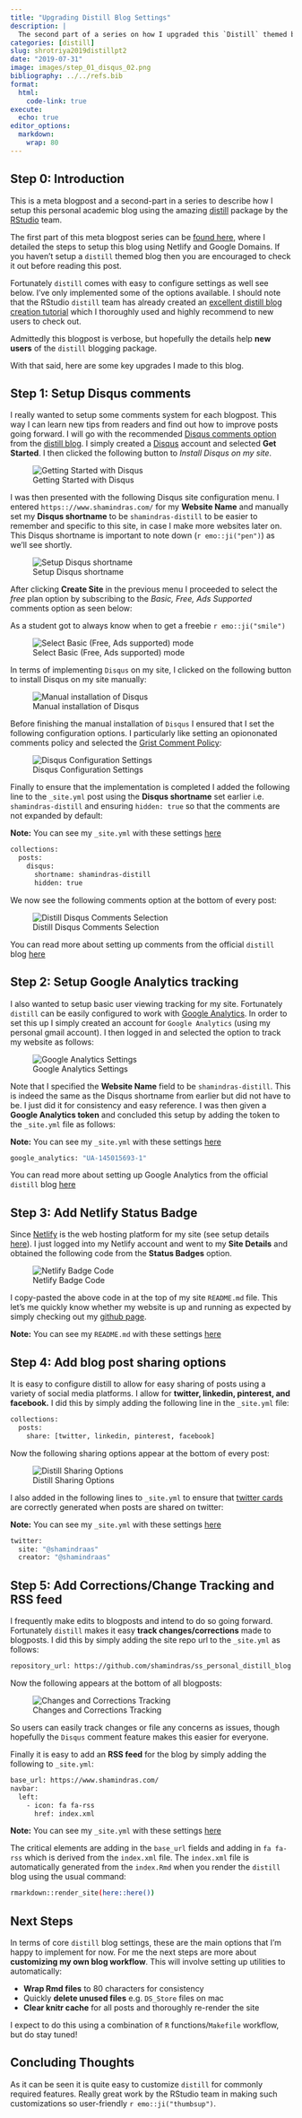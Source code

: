 ```yaml
---
title: "Upgrading Distill Blog Settings"
description: |
  The second part of a series on how I upgraded this `Distill` themed blog
categories: [distill]
slug: shrotriya2019distillpt2
date: "2019-07-31"
image: images/step_01_disqus_02.png
bibliography: ../../refs.bib
format: 
  html:
    code-link: true
execute:
  echo: true
editor_options: 
  markdown: 
    wrap: 80
---
```


## Step 0: Introduction

This is a meta blogpost and a second-part in a series to describe how I setup
this personal academic blog using the amazing
[distill](https://rstudio.github.io/distill/){target="_blank"} package by the
[RStudio](h//www.rstudio.com/){target="_blank"} team.

The first part of this meta blogpost series can be [found
here](https://www.shamindras.com/posts/2019-07-11-setting-up-a-distill-blog-with-netlify/){target="_blank"},
where I detailed the steps to setup this blog using Netlify and Google Domains.
If you haven't setup a `distill` themed blog then you are encouraged to check it
out before reading this post.

Fortunately `distill` comes with easy to configure settings as well see below.
I've only implemented some of the options available. I should note that the
RStudio `distill` team has already created an [excellent distill blog creation
tutorial](https://rstudio.github.io/distill/blog.html){target="_blank"} which I
thoroughly used and highly recommend to new users to check out.

<aside>

Admittedly this blogpost is verbose, but hopefully the details help **new
users** of the `distill` blogging package.

</aside>

With that said, here are some key upgrades I made to this blog.

## Step 1: Setup Disqus comments

I really wanted to setup some comments system for each blogpost. This way I can
learn new tips from readers and find out how to improve posts going forward. I
will go with the recommended [Disqus comments
option](https://disqus.com){target="_blank"} from the [distill
blog](https://rstudio.github.io/distill/blog.html#comments-and-sharing){target="_blank"}.
I simply created a [Disqus](https://disqus.com){target="_blank"} account and
selected **Get Started**. I then clicked the following button to *Install Disqus
on my site*.

![Getting Started with
Disqus](images/step_01_disqus_02.png){#step-01-02-screenshot
alt="Getting Started with Disqus"
fig-alt="Screenshot of getting started with Disqus" fig-align="center"}

I was then presented with the following Disqus site configuration menu. I
entered `https:://www.shamindras.com/` for my **Website Name** and manually set
my **Disqus shortname** to be `shamindras-distill` to be easier to remember and
specific to this site, in case I make more websites later on. This Disqus
shortname is important to note down (`r emo::ji("pen")`) as we'll see shortly.

![Setup Disqus shortname](images/step_01_disqus_03.png){#step-01-03-screenshot
alt="Setup Disqus shortname" fig-alt="Screenshot of setting up Disqus shortname"
fig-align="center"}

After clicking **Create Site** in the previous menu I proceeded to select the
*free* plan option by subscribing to the *Basic, Free, Ads Supported* comments
option as seen below:

<aside>

As a student got to always know when to get a freebie `r emo::ji("smile")`

</aside>

![Select Basic (Free, Ads supported)
mode](images/step_01_disqus_04.png){#step-01-04-screenshot
alt="Select Basic (Free, Ads supported) mode"
fig-alt="Screenshot of select basic (Free, Ads supported) mode"
fig-align="center"}

In terms of implementing `Disqus` on my site, I clicked on the following button
to install Disqus on my site manually:

![Manual installation of
Disqus](images/step_01_disqus_05.png){#step-01-05-screenshot
alt="Manual installation of Disqus"
fig-alt="Screenshot of manual installation of Disqus" fig-align="center"}

Before finishing the manual installation of `Disqus` I ensured that I set the
following configuration options. I particularly like setting an opiononated
comments policy and selected the [Grist Comment
Policy](https://grist.org/grist-comment-policy/){target="_blank"}:

![Disqus Configuration
Settings](images/step_01_disqus_06.png){#step-01-06-screenshot
alt="Disqus Configuration Settings"
fig-alt="Screenshot of Disqus configuration settings" fig-align="center"}

Finally to ensure that the implementation is completed I added the following
line to the `_site.yml` post using the **Disqus shortname** set earlier i.e.
`shamindras-distill` and ensuring `hidden: true` so that the comments are not
expanded by default:

<aside>

**Note:** You can see my `_site.yml` with these settings
[here](https://github.com/shamindras/ss_personal_distill_blog/blob/master/_site.yml)

</aside>

```bash
collections:
  posts:
    disqus:
      shortname: shamindras-distill
      hidden: true
```

We now see the following comments option at the bottom of every post:

![Distill Disqus Comments
Selection](images/step_01_disqus_07.png){#step-01-07-screenshot
alt="Distill Disqus Comments Selection"
fig-alt="Screenshot of Distill Disqus comments selection" fig-align="center"}

You can read more about setting up comments from the official `distill` blog
[here](https://rstudio.github.io/distill/blog.html#comments-and-sharing)

## Step 2: Setup Google Analytics tracking

I also wanted to setup basic user viewing tracking for my site. Fortunately
`distill` can be easily configured to work with [Google
Analytics](https://analytics.google.com/analytics/web){target="_blank"}. In
order to set this up I simply created an account for `Google Analytics` (using
my personal gmail account). I then logged in and selected the option to track my
website as follows:

![Google Analytics Settings](images/step_02_ga_01.png){#step-02-01-screenshot
alt="Google Analytics Settings"
fig-alt="Screenshot of Google Analytics settings" fig-align="center"}

Note that I specified the **Website Name** field to be `shamindras-distill`.
This is indeed the same as the Disqus shortname from earlier but did not have to
be. I just did it for consistency and easy reference. I was then given a
**Google Analytics token** and concluded this setup by adding the token to the
`_site.yml` file as follows:

<aside>

**Note:** You can see my `_site.yml` with these settings
[here](https://github.com/shamindras/ss_personal_distill_blog/blob/master/_site.yml)

</aside>

```bash
google_analytics: "UA-145015693-1"
```

You can read more about setting up Google Analytics from the official `distill`
blog [here](https://rstudio.github.io/distill/website.html#google-analytics)

## Step 3: Add Netlify Status Badge

Since [Netlify](https://www.netlify.com){target="_blank"} is the web hosting
platform for my site (see setup details
[here](https://www.shamindras.com/posts/2019-07-11-setting-up-a-distill-blog-with-netlify/#step-8-deploy-your-website){target="_blank"}).
I just logged into my Netlify account and went to my **Site Details** and
obtained the following code from the **Status Badges** option.

![Netlify Badge Code](images/step_03_netlify_01.png){#step-03-01-screenshot
alt="Netlify Badge Code" fig-alt="Screenshot of Netlify badge code"
fig-align="center"}

I copy-pasted the above code in at the top of my site `README.md` file. This
let's me quickly know whether my website is up and running as expected by simply
checking out my [github
page](https://github.com/shamindras/ss_personal_distill_blog){target="_blank"}.

<aside>

**Note:** You can see my `README.md` with these settings
[here](https://github.com/shamindras/ss_personal_distill_blog/blob/master/README.md)

</aside>

## Step 4: Add blog post sharing options

It is easy to configure distill to allow for easy sharing of posts using a
variety of social media platforms. I allow for **twitter, linkedin, pinterest,
and facebook.** I did this by simply adding the following line in the
`_site.yml` file:

```bash
collections:
  posts:
    share: [twitter, linkedin, pinterest, facebook]
```

Now the following sharing options appear at the bottom of every post:

![Distill Sharing Options](images/step_04_sharing_01.png){#step-04-01-screenshot
alt="Distill Sharing Options" fig-alt="Screenshot of Distill sharing options"
fig-align="center"}

I also added in the following lines to `_site.yml` to ensure that [twitter
cards](https://rstudio.github.io/distill/metadata.html#twitter-card){target="_blank"}
are correctly generated when posts are shared on twitter:

<aside>

**Note:** You can see my `_site.yml` with these settings
[here](https://github.com/shamindras/ss_personal_distill_blog/blob/master/_site.yml)

</aside>

```bash
twitter:
  site: "@shamindraas"
  creator: "@shamindraas"
```

## Step 5: Add Corrections/Change Tracking and RSS feed

I frequently make edits to blogposts and intend to do so going forward.
Fortunately `distill` makes it easy **track changes/corrections** made to
blogposts. I did this by simply adding the site repo url to the `_site.yml` as
follows:

```bash
repository_url: https://github.com/shamindras/ss_personal_distill_blog
```

Now the following appears at the bottom of all blogposts:

![Changes and Corrections
Tracking](images/step_05_trackcorr_01.png){#step-05-01-screenshot
alt="Changes and Corrections Tracking"
fig-alt="Screenshot of changes and corrections tracking" fig-align="center"}

So users can easily track changes or file any concerns as issues, though
hopefully the `Disqus` comment feature makes this easier for everyone.

Finally it is easy to add an **RSS feed** for the blog by simply adding the
following to `_site.yml`:

```bash
base_url: https://www.shamindras.com/
navbar:
  left:
    - icon: fa fa-rss
      href: index.xml
```

<aside>

**Note:** You can see my `_site.yml` with these settings
[here](https://github.com/shamindras/ss_personal_distill_blog/blob/master/_site.yml)

</aside>

The critical elements are adding in the `base_url` fields and adding in
`fa fa-rss` which is derived from the `index.xml` file. The `index.xml` file is
automatically generated from the `index.Rmd` when you render the `distill` blog
using the usual command:

```bash
rmarkdown::render_site(here::here())
```

## Next Steps

In terms of core `distill` blog settings, these are the main options that I'm
happy to implement for now. For me the next steps are more about **customizing
my own blog workflow**. This will involve setting up utilities to automatically:

-   **Wrap Rmd files** to 80 characters for consistency
-   Quickly **delete unused files** e.g. `DS_Store` files on mac
-   **Clear knitr cache** for all posts and thoroughly re-render the site

I expect to do this using a combination of `R` functions/`Makefile` workflow,
but do stay tuned!

## Concluding Thoughts

As it can be seen it is quite easy to customize `distill` for commonly required
features. Really great work by the RStudio team in making such customizations so
user-friendly `r emo::ji("thumbsup")`.
